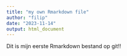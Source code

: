 ```yaml
---
title: "my own Rmarkdown file"
author: "filip"
date: "2023-11-14"
output: html_document
---
```


Dit is mijn eerste Rmarkdown bestand op git!!